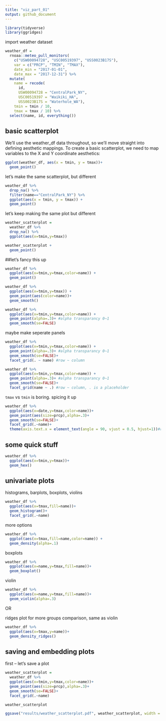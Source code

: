 ```yaml
---
title: "viz_part_01"
output: github_document
---
```



```r
library(tidyverse)
library(ggridges)
```

import weather dataset

```r
weather_df = 
  rnoaa::meteo_pull_monitors(
    c("USW00094728", "USC00519397", "USS0023B17S"),
    var = c("PRCP", "TMIN", "TMAX"), 
    date_min = "2017-01-01",
    date_max = "2017-12-31") %>%
  mutate(
    name = recode(
      id, 
      USW00094728 = "CentralPark_NY", 
      USC00519397 = "Waikiki_HA",
      USS0023B17S = "Waterhole_WA"),
    tmin = tmin / 10,
    tmax = tmax / 10) %>%
  select(name, id, everything())
```

## basic scatterplot

We’ll use the weather_df data throughout, so we’ll move straight into defining aesthetic mappings. To create a basic scatterplot, we need to map variables to the X and Y coordinate aesthetics:

```r
ggplot(weather_df, aes(x = tmin, y = tmax))+
  geom_point()

```

let's make the same scatterplot, but different

```r
weather_df %>% 
  drop_na() %>% 
  filter(name=="CentralPark_NY") %>% 
  ggplot(aes(x = tmin, y = tmax)) + 
  geom_point()
```

let's keep making the same plot but different

```r
weather_scatterplot = 
  weather_df %>% 
  drop_na() %>% 
  ggplot(aes(x=tmin,y=tmax))

weather_scatterplot + 
  geom_point()
```

##let's fancy this up

```r

weather_df %>% 
  ggplot(aes(x=tmin,y=tmax,color=name)) +
  geom_point()

weather_df %>% 
  ggplot(aes(x=tmin,y=tmax)) +
  geom_point(aes(color=name))+
  geom_smooth()

weather_df %>% 
  ggplot(aes(x=tmin,y=tmax,color=name)) +
  geom_point(alpha=.3)+ #alpha transparancy 0~1
  geom_smooth(se=FALSE)


```

maybe make seperate panels

```r
weather_df %>% 
  ggplot(aes(x=tmin,y=tmax,color=name)) +
  geom_point(alpha=.3)+ #alpha transparancy 0~1
  geom_smooth(se=FALSE)+
  facet_grid(. ~ name) #row ~ column

weather_df %>% 
  ggplot(aes(x=tmin,y=tmax,color=name)) +
  geom_point(alpha=.3)+ #alpha transparancy 0~1
  geom_smooth(se=FALSE)+
  facet_grid(name ~ .) #row ~ column, . is a placeholder
```

`tmax` vs `tmin` is boring. spicing it up

```r
weather_df %>% 
  ggplot(aes(x=date,y=tmax,color=name))+
  geom_point(aes(size=prcp),alpha=.3)+
  geom_smooth(se=FALSE)+
  facet_grid(.~name)+
  theme(axis.text.x = element_text(angle = 90, vjust = 0.5, hjust=1))#rotate x axis labels 
```

## some quick stuff
```r
weather_df %>% 
  ggplot(aes(x=tmin,y=tmax))+
  geom_hex()
```

## univariate plots

histograms, barplots, boxplots, violins

```r
weather_df %>% 
  ggplot(aes(x=tmax,fill=name))+
  geom_histogram()+
  facet_grid(.~name)
```

more options

```r
weather_df %>% 
  ggplot(aes(x=tmax,fill=name,color=name)) +
  geom_density(alpha=.1)
```

boxplots

```r
weather_df %>% 
  ggplot(aes(x=name,y=tmax,fill=name))+
  geom_boxplot()
```

violin

```r
weather_df %>% 
  ggplot(aes(x=name,y=tmax,fill=name))+
  geom_violin(alpha=.3)
```

OR

ridges plot for more groups comparison, same as violin 

```r
weather_df %>% 
  ggplot(aes(x=tmax,y=name))+
  geom_density_ridges()
```

## saving and embedding plots

first -- let's save a plot

```r
weather_scatterplot = 
  weather_df %>% 
  ggplot(aes(x=tmin,y=tmax,color=name))+
  geom_point(aes(size=prcp),alpha=.3)+
  geom_smooth(se=FALSE)+
  facet_grid(.~name)

weather_scatterplot

ggsave("results/weather_scatterplot.pdf", weather_scatterplot, width = 8, height = 5)

```



